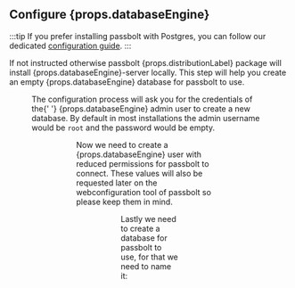 
## Configure {props.databaseEngine}
:::tip
If you prefer installing passbolt with Postgres, you can follow our dedicated [configuration guide](/hosting/configure/database/configure-database/postgres/#debian-ubuntu).
:::

If not instructed otherwise passbolt {props.distributionLabel} package will install {props.databaseEngine}-server locally. This step will help you create
an empty {props.databaseEngine} database for passbolt to use.

<Figure
  src={
    '/img/help/2020/05/debian-package/configure_mysql.png'
  }
  caption="fig. Configure database dialog"
  alt="Configure database dialog"
/>

<span>
  The configuration process will ask you for the credentials of the{' '}
  {props.databaseEngine} admin user to create a new database. By default in most
  installations the admin username would be <code>root</code> and the password
  would be empty.
</span>

<Figure
  src={
    '/img/help/2020/05/debian-package/mysql_admin_user.png'
  }
  alt={'Database admin user dialog'}
  caption={'fig. Database admin user dialog'}
/>
<Figure
  src={
    '/img/help/2020/05/debian-package/mysql_admin_user_pass.png'
  }
  alt={'Database admin user pass dialog'}
  caption={'fig. Database admin user pass dialog'}
/>

<span>
  Now we need to create a {props.databaseEngine} user with reduced permissions
  for passbolt to connect. These values will also be requested later on the
  webconfiguration tool of passbolt so please keep them in mind.
</span>

<Figure
  src={
    '/img/help/2020/05/debian-package/passbolt_db_user_name.png'
  }
  alt={'Database passbolt user dialog'}
  caption={'fig. Database passbolt user dialog'}
/>
<Figure
  src={
    '/img/help/2020/05/debian-package/passbolt_db_user_pass.png'
  }
  alt={'Database passbolt user dialog'}
  caption={'fig. Database passbolt user pass dialog'}
/>

Lastly we need to create a database for passbolt to use, for that we need to name it:

<Figure
  src={
    '/img/help/2020/05/debian-package/db_name.png'
  }
  alt={'Database name dialog'}
  caption={'fig. Database name dialog'}
/>
